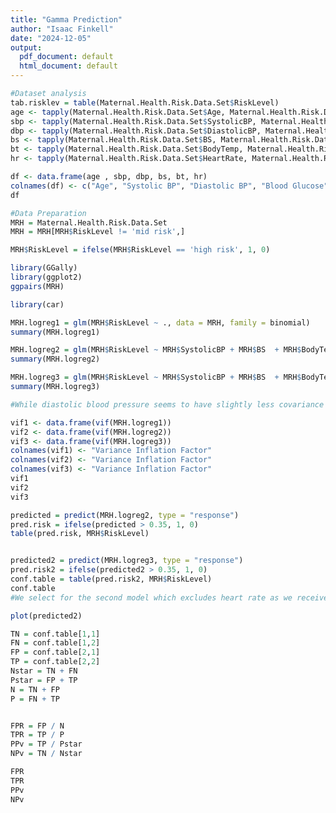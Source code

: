 ---
title: "Gamma Prediction"
author: "Isaac Finkell"
date: "2024-12-05"
output:
  pdf_document: default
  html_document: default
---

```{r}
#Dataset analysis
tab.risklev = table(Maternal.Health.Risk.Data.Set$RiskLevel)
age <- tapply(Maternal.Health.Risk.Data.Set$Age, Maternal.Health.Risk.Data.Set$RiskLevel, mean, na.rm = TRUE)
sbp <- tapply(Maternal.Health.Risk.Data.Set$SystolicBP, Maternal.Health.Risk.Data.Set$RiskLevel, mean, na.rm = TRUE)
dbp <- tapply(Maternal.Health.Risk.Data.Set$DiastolicBP, Maternal.Health.Risk.Data.Set$RiskLevel, mean, na.rm = TRUE)
bs <- tapply(Maternal.Health.Risk.Data.Set$BS, Maternal.Health.Risk.Data.Set$RiskLevel, mean, na.rm = TRUE)
bt <- tapply(Maternal.Health.Risk.Data.Set$BodyTemp, Maternal.Health.Risk.Data.Set$RiskLevel, mean, na.rm = TRUE)
hr <- tapply(Maternal.Health.Risk.Data.Set$HeartRate, Maternal.Health.Risk.Data.Set$RiskLevel, mean, na.rm = TRUE)

df <- data.frame(age , sbp, dbp, bs, bt, hr)
colnames(df) <- c("Age", "Systolic BP", "Diastolic BP", "Blood Glucose", "Body Temp", "Heart Rate")
df
```

```{r setup, include=FALSE}
#Data Preparation
MRH = Maternal.Health.Risk.Data.Set
MRH = MRH[MRH$RiskLevel != 'mid risk',]

MRH$RiskLevel = ifelse(MRH$RiskLevel == 'high risk', 1, 0)
```


```{r}
library(GGally)
library(ggplot2)
ggpairs(MRH)
```

```{r}
library(car)

MRH.logreg1 = glm(MRH$RiskLevel ~ ., data = MRH, family = binomial)
summary(MRH.logreg1)

MRH.logreg2 = glm(MRH$RiskLevel ~ MRH$SystolicBP + MRH$BS  + MRH$BodyTemp + MRH$HeartRate, data = MRH, family = binomial)
summary(MRH.logreg2)

MRH.logreg3 = glm(MRH$RiskLevel ~ MRH$SystolicBP + MRH$BS  + MRH$BodyTemp, data = MRH, family = binomial)
summary(MRH.logreg3)

#While diastolic blood pressure seems to have slightly less covariance with other predictors than systolic bp, systolic is more statistically significant and appears to lead to a more accurate confusion matrix

vif1 <- data.frame(vif(MRH.logreg1))
vif2 <- data.frame(vif(MRH.logreg2))
vif3 <- data.frame(vif(MRH.logreg3))
colnames(vif1) <- "Variance Inflation Factor"
colnames(vif2) <- "Variance Inflation Factor"
colnames(vif3) <- "Variance Inflation Factor"
vif1
vif2
vif3
```
```{r}
predicted = predict(MRH.logreg2, type = "response")
pred.risk = ifelse(predicted > 0.35, 1, 0)
table(pred.risk, MRH$RiskLevel)


predicted2 = predict(MRH.logreg3, type = "response")
pred.risk2 = ifelse(predicted2 > 0.35, 1, 0)
conf.table = table(pred.risk2, MRH$RiskLevel)
conf.table
#We select for the second model which excludes heart rate as we receive a better confusion matrix
```
```{r}
plot(predicted2)
```

```{r}
TN = conf.table[1,1]
FN = conf.table[1,2]
FP = conf.table[2,1]
TP = conf.table[2,2]
Nstar = TN + FN
Pstar = FP + TP
N = TN + FP
P = FN + TP


FPR = FP / N
TPR = TP / P
PPv = TP / Pstar
NPv = TN / Nstar

FPR
TPR
PPv
NPv
```





